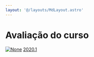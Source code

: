 ```yaml
---
layout: '@/layouts/MdLayout.astro'
---
```






Avaliação do curso
==================










[<Image src="https://arapiraca.ufal.br/++resource++mimetype.icons/pdf.png" alt="None" inferSize />](avaliacao-do-curso/apresentacao_avaliacao_2020-1.pdf/view)
[2020.1](avaliacao-do-curso/apresentacao_avaliacao_2020-1.pdf/view)













